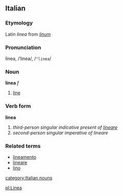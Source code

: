 ==Italian==
===Etymology===
Latin ''linea'' from ''[[linum]]''
===Pronunciation===
lìnea, /ˈlinea/, /<tt>"linea</tt>/
===Noun===
'''linea''' ''f''

# [[line]]

===Verb form===
'''linea'''

# ''third-person singular indicative present of [[lineare]]''
# ''second-person singular imperative of lineare''

===Related terms===
*[[lineamento]]
*[[lineare]]
*[[lino]]

[[category:Italian nouns]]

[[pl:Linea]]